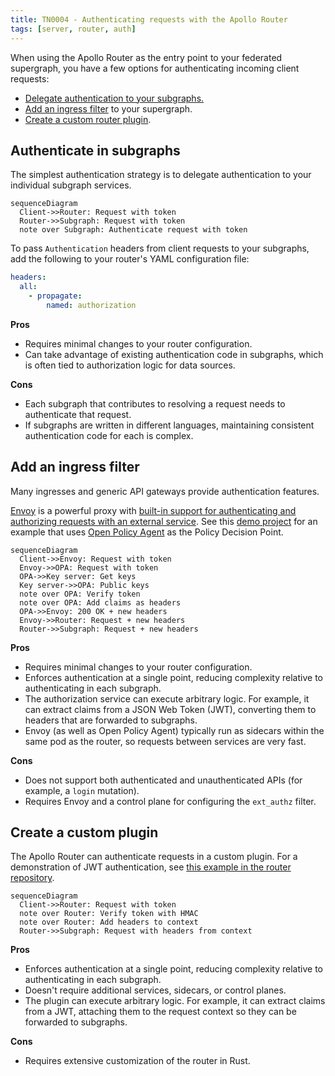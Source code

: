 ```yaml
---
title: TN0004 - Authenticating requests with the Apollo Router
tags: [server, router, auth]
---
```


When using the Apollo Router as the entry point to your federated supergraph, you have a few options for authenticating incoming client requests:

* [Delegate authentication to your subgraphs.](#authenticate-in-subgraphs)
* [Add an ingress filter](#add-an-ingress-filter) to your supergraph.
* [Create a custom router plugin](#create-a-custom-plugin).

## Authenticate in subgraphs

The simplest authentication strategy is to delegate authentication to your individual subgraph services.

```mermaid
sequenceDiagram
  Client->>Router: Request with token
  Router->>Subgraph: Request with token
  note over Subgraph: Authenticate request with token
```

To pass `Authentication` headers from client requests to your subgraphs, add the following to your router's YAML configuration file:

```yaml
headers:
  all:
    - propagate:
        named: authorization
```

**Pros**

- Requires minimal changes to your router configuration.
- Can take advantage of existing authentication code in subgraphs, which is often tied to authorization logic for data sources.

**Cons**

- Each subgraph that contributes to resolving a request needs to authenticate that request.
- If subgraphs are written in different languages, maintaining consistent authentication code for each is complex.

## Add an ingress filter

Many ingresses and generic API gateways provide authentication features.

[Envoy](https://www.envoyproxy.io/) is a powerful proxy with [built-in support for authenticating and authorizing requests with an external service](https://www.envoyproxy.io/docs/envoy/v1.22.0/intro/arch_overview/security/ext_authz_filter). See this [demo project](https://github.com/apollosolutions/router-ext-authz) for an example that uses [Open Policy Agent](https://www.openpolicyagent.org/) as the Policy Decision Point.

```mermaid
sequenceDiagram
  Client->>Envoy: Request with token
  Envoy->>OPA: Request with token
  OPA->>Key server: Get keys
  Key server->>OPA: Public keys
  note over OPA: Verify token
  note over OPA: Add claims as headers
  OPA->>Envoy: 200 OK + new headers
  Envoy->>Router: Request + new headers
  Router->>Subgraph: Request + new headers
```

**Pros**

- Requires minimal changes to your router configuration.
- Enforces authentication at a single point, reducing complexity relative to authenticating in each subgraph.
- The authorization service can execute arbitrary logic. For example, it can extract claims from a JSON Web Token (JWT), converting them to headers that are forwarded to subgraphs.
- Envoy (as well as Open Policy Agent) typically run as sidecars within the same pod as the router, so requests between services are very fast.

**Cons**

- Does not support both authenticated and unauthenticated APIs (for example, a `login` mutation).
- Requires Envoy and a control plane for configuring the `ext_authz` filter.

## Create a custom plugin

The Apollo Router can authenticate requests in a custom plugin. For a demonstration of JWT authentication, see [this example in the router repository](https://github.com/apollographql/router/tree/main/examples/jwt-auth).

```mermaid
sequenceDiagram
  Client->>Router: Request with token
  note over Router: Verify token with HMAC
  note over Router: Add headers to context
  Router->>Subgraph: Request with headers from context
```

**Pros**

- Enforces authentication at a single point, reducing complexity relative to authenticating in each subgraph.
- Doesn't require additional services, sidecars, or control planes.
- The plugin can execute arbitrary logic. For example, it can extract claims from a JWT, attaching them to the request context so they can be forwarded to subgraphs.

**Cons**

- Requires extensive customization of the router in Rust.

